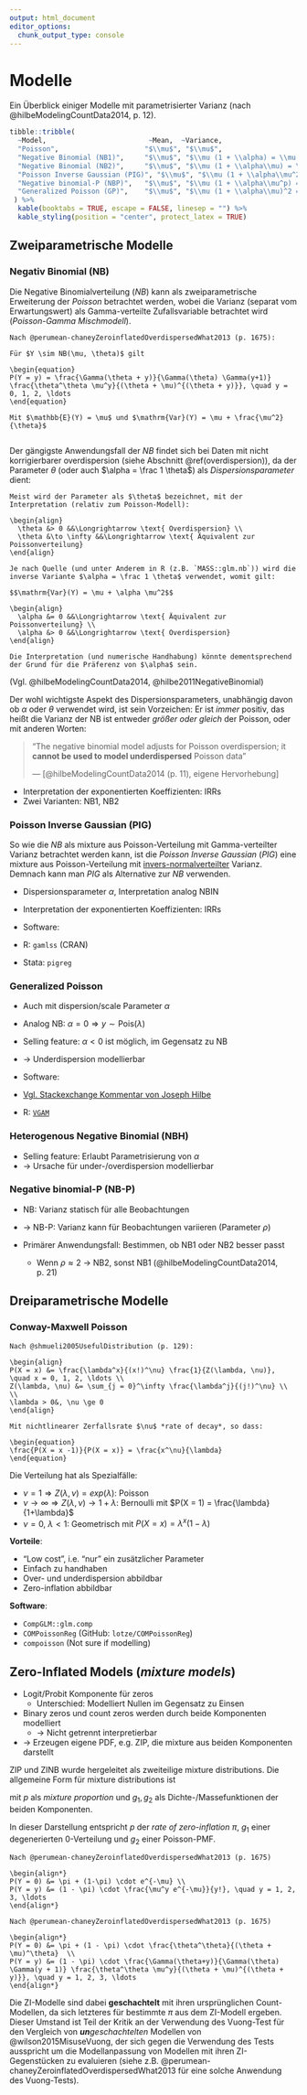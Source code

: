 ```yaml
---
output: html_document
editor_options: 
  chunk_output_type: console
---
```


# Modelle {#modelle}

Ein Überblick einiger Modelle mit parametrisierter Varianz (nach @hilbeModelingCountData2014, p. 12).

```r
tibble::tribble(
  ~Model,                         ~Mean,  ~Variance,
  "Poisson",                     "$\\mu$", "$\\mu$",
  "Negative Binomial (NB1)",     "$\\mu$", "$\\mu (1 + \\alpha) = \\mu + \\alpha\\mu$",
  "Negative Binomial (NB2)",     "$\\mu$", "$\\mu (1 + \\alpha\\mu) = \\mu + \\alpha\\mu^2$",
  "Poisson Inverse Gaussian (PIG)", "$\\mu$", "$\\mu (1 + \\alpha\\mu^2) = \\mu + \\alpha\\mu^3$",
  "Negative binomial-P (NBP)",   "$\\mu$", "$\\mu (1 + \\alpha\\mu^p) = \\mu + \\alpha\\mu^p$",
  "Generalized Poisson (GP)",    "$\\mu$", "$\\mu (1 + \\alpha\\mu)^2 = \\mu + 2\\alpha\\mu^3 + \\alpha^2\\mu^3$"
 ) %>%
  kable(booktabs = TRUE, escape = FALSE, linesep = "") %>%
  kable_styling(position = "center", protect_latex = TRUE)
```

## Zweiparametrische Modelle

### Negativ Binomial (NB) {#mod-nb}

Die Negative Binomialverteilung (*NB*) kann als zweiparametrische Erweiterung der *Poisson* betrachtet werden, wobei die Varianz (separat vom Erwartungswert) als Gamma-verteilte Zufallsvariable betrachtet wird (*Poisson-Gamma Mischmodell*). 

```definition
Nach @perumean-chaneyZeroinflatedOverdispersedWhat2013 (p. 1675):

Für $Y \sim NB(\mu, \theta)$ gilt
  
\begin{equation}
P(Y = y) = \frac{\Gamma(\theta + y)}{\Gamma(\theta) \Gamma(y+1)} \frac{\theta^\theta \mu^y}{(\theta + \mu)^{(\theta + y)}}, \quad y = 0, 1, 2, \ldots
\end{equation}

Mit $\mathbb{E}(Y) = \mu$ und $\mathrm{Var}(Y) = \mu + \frac{\mu^2}{\theta}$
  
```


Der gängigste Anwendungsfall der *NB* findet sich bei Daten mit nicht korrigierbarer overdispersion (siehe Abschnitt \@ref(overdispersion)), da der Parameter $\theta$ (oder auch $\alpha = \frac 1 \theta$) als *Dispersionsparameter* dient:


```definition

Meist wird der Parameter als $\theta$ bezeichnet, mit der Interpretation (relativ zum Poisson-Modell):

\begin{align}
  \theta &> 0 &&\Longrightarrow \text{ Overdispersion} \\
  \theta &\to \infty &&\Longrightarrow \text{ Äquivalent zur Poissonverteilung}
\end{align}

Je nach Quelle (und unter Anderem in R (z.B. `MASS::glm.nb`)) wird die inverse Variante $\alpha = \frac 1 \theta$ verwendet, womit gilt:

$$\mathrm{Var}(Y) = \mu + \alpha \mu^2$$
  
\begin{align}
  \alpha &= 0 &&\Longrightarrow \text{ Äquivalent zur Poissonverteilung} \\
  \alpha &> 0 &&\Longrightarrow \text{ Overdispersion}
\end{align}

Die Interpretation (und numerische Handhabung) könnte dementsprechend der Grund für die Präferenz von $\alpha$ sein.

```

(Vgl. @hilbeModelingCountData2014, @hilbe2011NegativeBinomial)


Der wohl wichtigste Aspekt des Dispersionsparameters, unabhängig davon ob $\alpha$ oder $\theta$ verwendet wird, ist sein Vorzeichen: Er ist _immer_ positiv, das heißt die Varianz der NB ist entweder _größer oder gleich_ der Poisson, oder mit anderen Worten:

> "The negative binomial model adjusts for Poisson overdispersion; it **cannot be used to model underdispersed** Poisson data" 
>
> --- [@hilbeModelingCountData2014 (p. 11), eigene Hervorhebung]



- Interpretation der exponentierten Koeffizienten: IRRs
- Zwei Varianten: NB1, NB2


### Poisson Inverse Gaussian (PIG) {#mod-pig}

So wie die *NB* als mixture aus Poisson-Verteilung mit Gamma-verteilter Varianz betrachtet werden kann, ist die *Poisson Inverse Gaussian* (*PIG*) eine mixture aus Poisson-Verteilung mit [invers-normalverteilter](https://en.wikipedia.org/wiki/Inverse_Gaussian_distribution) Varianz. Demnach kann man *PIG* als Alternative zur *NB* verwenden.


- Dispersionsparameter $\alpha$, Interpretation analog NBIN
- Interpretation der exponentierten Koeffizienten: IRRs

- Software:
- R: `gamlss` (CRAN)
- Stata: `pigreg`

### Generalized Poisson {#mod-gp}

- Auch mit dispersion/scale Parameter $\alpha$
- Analog NB: $\alpha = 0 \Rightarrow y \sim \mathrm{Pois}(\lambda)$
- Selling feature: $\alpha < 0$ ist möglich, im Gegensatz zu NB
- -> Underdispersion modellierbar

- Software: 
- [Vgl. Stackexchange Kommentar von Joseph Hilbe](https://stats.stackexchange.com/a/237177/80056)
- R: [`VGAM`](https://rdrr.io/cran/VGAM/man/genpoisson.html)


### Heterogenous Negative Binomial (NBH) {#mod-nbh}

- Selling feature: Erlaubt Parametrisierung von $\alpha$
- -> Ursache für under-/overdispersion modellierbar

### Negative binomial-P (NB-P) {#mod-nbp}

- NB: Varianz statisch für alle Beobachtungen
- -> NB-P: Varianz kann für Beobachtungen variieren (Parameter $\rho$)

- Primärer Anwendungsfall: Bestimmen, ob NB1 oder NB2 besser passt
  - Wenn $\rho \approx 2$ -> NB2, sonst NB1 (@hilbeModelingCountData2014, p. 21)


## Dreiparametrische Modelle


### Conway-Maxwell Poisson {#mod-comp}

```definition
Nach @shmueli2005UsefulDistribution (p. 129):
  
\begin{align}
P(X = x) &= \frac{\lambda^x}{(x!)^\nu} \frac{1}{Z(\lambda, \nu)}, \quad x = 0, 1, 2, \ldots \\
Z(\lambda, \nu) &= \sum_{j = 0}^\infty \frac{\lambda^j}{(j!)^\nu} \\
\\
\lambda > 0&, \nu \ge 0
\end{align}

Mit nichtlinearer Zerfallsrate $\nu$ *rate of decay*, so dass:

\begin{equation}  
\frac{P(X = x -1)}{P(X = x)} = \frac{x^\nu}{\lambda}
\end{equation}
```

Die Verteilung hat als Spezialfälle:

- $\nu = 1 \Longrightarrow Z(\lambda, \nu) = exp(\lambda)$: Poisson
- $\nu \to \infty \Longrightarrow Z(\lambda, \nu) \to 1 + \lambda$: Bernoulli mit $P(X = 1) = \frac{\lambda}{1+\lambda}$
- $\nu = 0,\ \lambda < 1$: Geometrisch mit $P(X = x) = \lambda^x (1 - \lambda)$


**Vorteile**:

- "Low cost", i.e. "nur" ein zusätzlicher Parameter
- Einfach zu handhaben
- Over- und underdispersion abbildbar
- Zero-inflation abbildbar

**Software**:

- `CompGLM::glm.comp`
- `COMPoissonReg` (GitHub: `lotze/COMPoissonReg`)
- `compoisson` (Not sure if modelling)

## Zero-Inflated Models (*mixture models*) {#mod-zi}

- Logit/Probit Komponente für zeros
   - Unterschied: Modelliert Nullen im Gegensatz zu Einsen
- Binary zeros und count zeros werden durch beide Komponenten modelliert 
   - -> Nicht getrennt interpretierbar
- -> Erzeugen eigene PDF, e.g. ZIP, die mixture aus beiden Komponenten darstellt


ZIP und ZINB wurde hergeleitet als zweiteilige mixture distributions. Die allgemeine Form für mixture distributions ist

\begin{equation*}
  P(Y = y) = p \cdot g_1(y) + (1-p) \cdot g_2(y)
\end{equation*}

mit $p$ als *mixture proportion* und $g_1, g_2$ als Dichte-/Massefunktionen der beiden Komponenten.

In dieser Darstellung entspricht $p$ der *rate of zero-inflation* $\pi$, $g_1$ einer degenerierten 0-Verteilung und $g_2$ einer Poisson-PMF.

```definition
Nach @perumean-chaneyZeroinflatedOverdispersedWhat2013 (p. 1675)

\begin{align*}
P(Y = 0) &= \pi + (1-\pi) \cdot e^{-\mu} \\
P(Y = y) &= (1 - \pi) \cdot \frac{\mu^y e^{-\mu}}{y!}, \quad y = 1, 2, 3, \ldots
\end{align*}
```

```definition
Nach @perumean-chaneyZeroinflatedOverdispersedWhat2013 (p. 1675)

\begin{align*}
P(Y = 0) &= \pi + (1 - \pi) \cdot \frac{\theta^\theta}{(\theta + \mu)^\theta}  \\
P(Y = y) &= (1 - \pi) \cdot \frac{\Gamma(\theta+y)}{\Gamma(\theta) \Gamma(y + 1)} \frac{\theta^\theta \mu^y}{(\theta + \mu)^{(\theta + y)}}, \quad y = 1, 2, 3, \ldots
\end{align*}
```


Die ZI-Modelle sind dabei **geschachtelt** mit ihren ursprünglichen Count-Modellen, da sich letzteres für bestimmte $\pi$ aus dem ZI-Modell ergeben. 
Dieser Umstand ist Teil der Kritik an der Verwendung des Vuong-Test für den Vergleich von  _**un**geschachtelten_ Modellen von @wilson2015MisuseVuong, der sich gegen die Verwendung des Tests ausspricht um die Modellanpassung von Modellen mit ihren ZI-Gegenstücken zu evaluieren (siehe z.B. @perumean-chaneyZeroinflatedOverdispersedWhat2013 für eine solche Anwendung des Vuong-Tests).
